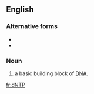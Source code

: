 ==English==

===Alternative forms===
* {{l|en|dntp}}
* {{l|en|DNTP}}

===Noun===
{{en-noun}}

# {{lb|en|biochemistry}} {{initialism of|[[deoxynucleotide]] [[triphosphate]]|dot=,|lang=en}} a basic building block of [[DNA]].

[[fr:dNTP]]